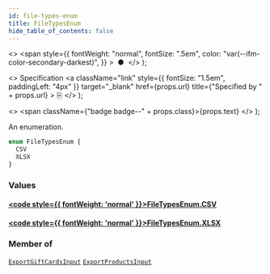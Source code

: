 ```yaml
---
id: file-types-enum
title: FileTypesEnum
hide_table_of_contents: false
---
```


  <>
    <span
      style={{
        fontWeight: "normal",
        fontSize: ".5em",
        color: "var(--ifm-color-secondary-darkest)",
      }}
    >
      &nbsp;●&nbsp;
    </span>
  </>
);

  <>
    Specification
    <a
      className="link"
      style={{ fontSize: "1.5em", paddingLeft: "4px" }}
      target="\_blank"
      href={props.url}
      title={"Specified by " + props.url}
    >
      ⎘
    </a>
  </>
);

  <>
    <span className={"badge badge--" + props.class}>{props.text}</span>
  </>
);

An enumeration.

```graphql
enum FileTypesEnum {
  CSV
  XLSX
}
```

### Values

#### [<code style={{ fontWeight: 'normal' }}>FileTypesEnum.<b>CSV</b></code>](#)

>

#### [<code style={{ fontWeight: 'normal' }}>FileTypesEnum.<b>XLSX</b></code>](#)

>

### Member of

[`ExportGiftCardsInput`](../../api-reference/gift-cards/inputs/export-gift-cards-input) <Badge class="secondary" text="input"/><Bullet />[`ExportProductsInput`](../../api-reference/products/inputs/export-products-input) <Badge class="secondary" text="input"/>
